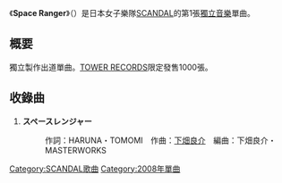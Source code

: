 {{unreferenced|time=2012-07-14T11:09:16+00:00}}
{{Infobox Single 
| Name           = Space Ranger
| Artist         = [[SCANDAL|SCANDAL]]
| Album          = [[BEST★SCANDAL|BEST★SCANDAL]]
| Released       = 2008年3月3日
| Format         = [[單曲|單曲]]
| Recorded       = 
| Genre          = [[J-POP|J-POP]]
| Length         = 3:31
| Label          = キティライツ&エンターテインメント
| Writer         = HARUNA<br />TOMOMI<br />[[下畑良介|下畑良介]]
| Producer       = 
| Certification  = 
| Chart position = *週榜第186位（[[Oricon公信榜|Oricon]]）
| Last single    = －
| This single    = '''Space Ranger'''<br />（2008年）
| Next single    = [[恋模様|恋模様]]<br />（2008年）
}}
《'''Space Ranger'''》（{{lang-ja|スペースレンジャー}}）是日本女子樂隊[[SCANDAL|SCANDAL]]的第1張[[獨立音樂|獨立音樂]]單曲。

== 概要 ==
獨立製作出道單曲。[[TOWER_RECORDS|TOWER RECORDS]]限定發售1000張。

== 收錄曲 ==
#'''スペースレンジャー'''
#:作詞：HARUNA・TOMOMI　作曲：[[下畑良介|下畑良介]]　編曲：下畑良介・MASTERWORKS

{{SCANDAL}}
{{DEFAULTSORT:Space Ranger}}
[[Category:SCANDAL歌曲|Category:SCANDAL歌曲]]
[[Category:2008年單曲|Category:2008年單曲]]